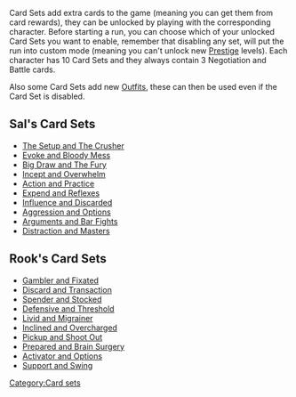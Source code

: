 Card Sets add extra cards to the game (meaning you can get them from card rewards), they can be unlocked by playing with the corresponding character.
Before starting a run, you can choose which of your unlocked Card Sets you want to enable, remember that disabling any set, will put the run into custom mode (meaning you can't unlock new [[Prestige]] levels).
Each character has 10 Card Sets and they always contain 3 Negotiation and Battle cards. 

Also some Card Sets add new [[Outfits]], these can then be used even if the Card Set is disabled.

== Sal's Card Sets ==
* [[The Setup and The Crusher]]
* [[Evoke and Bloody Mess]]
* [[Big Draw and The Fury]]
* [[Incept and Overwhelm]]
* [[Action and Practice]]
* [[Expend and Reflexes]]
* [[Influence and Discarded]]
* [[Aggression and Options]]
* [[Arguments and Bar Fights]]
* [[Distraction and Masters]]

== Rook's Card Sets ==
* [[Gambler and Fixated]]
* [[Discard and Transaction]]
* [[Spender and Stocked]]
* [[Defensive and Threshold]]
* [[Livid and Migrainer]]
* [[Inclined and Overcharged]]
* [[Pickup and Shoot Out]]
* [[Prepared and Brain Surgery]]
* [[Activator and Options]]
* [[Support and Swing]]

[[Category:Card sets]]